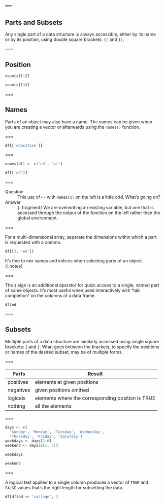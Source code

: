 ---
---

## Parts and Subsets

Any single part of a data structure is always accessible, either by its name or
by its position, using double square brackets: `[[` and `]]`.

===

## Position

```r
counts[[1]]
```

```r
counts[[3]]
```

===

## Names

Parts of an object may also have a name. The names can be given when you are creating a vector or afterwards using the `names()` function.

===

```r
df[['education']]
```

===

```r
names(df) <- c('ed', 'ct')
```

```r
df[['ed']]
```

===

Question
: This use of `<-` with `names(x)` on the left is a little odd. What’s going on?

Answer
: {:.fragment} We are overwriting an existing variable, but one that is accessed
through the output of the function on the left rather than the global
environment.

===

For a multi-dimensional array, separate the dimensions within which a part is
requested with a comma.

```r
df[[3, 'ed']]
```

It's fine to mix names and indices when selecting parts of an object.
{:.notes}

===

The `$` sign is an additional operator for quick access to a single, named part
of some objects. It's most useful when used interactively with "tab completion" on
the columns of a data frame.

```r
df$ed
```

===

## Subsets

Multiple parts of a data structure are similarly accessed using single square
brackets: `[` and `]`. What goes between the brackets, to specify the positions
or names of the desired subset, may be of multiple forms.

===

| Parts     | Result                                            |
|-----------+---------------------------------------------------|
| positives | elements at given positions                       |
| negatives | given positions omitted                           |
| logicals  | elements where the corresponding position is TRUE |
| nothing   | all the elements                                  |

===

```r
days <- c(
  'Sunday', 'Monday', 'Tuesday', 'Wednesday',
  'Thursday', 'Friday', 'Saturday')
weekdays <- days[2:6]
weekend <- days[c(1, 7)]
```

```r
weekdays
```

```r
weekend
```

===

A logical test applied to a single column produces a vector of `TRUE` and
`FALSE` values that's the right length for subsetting the data.

```r
df[df$ed == 'college', ]
```
